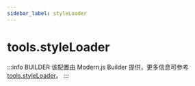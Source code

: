 ```yaml
---
sidebar_label: styleLoader
---
```


# tools.styleLoader

:::info BUILDER
该配置由 Modern.js Builder 提供，更多信息可参考 [tools.styleLoader](https://modernjs.dev/builder/api/config-tools.html#tools-styleloader)。
:::


<Main />
